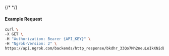 {/* <!-- Code generated for API Clients. DO NOT EDIT. --> */}

#### Example Request
```bash
curl \
-X GET \
-H "Authorization: Bearer {API_KEY}" \
-H "Ngrok-Version: 2" \
https://api.ngrok.com/backends/http_response/bkdhr_33Qo7Mh2neuLoIkKNidB7m4mLr6
```